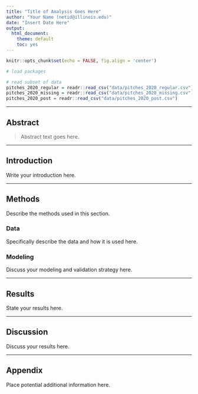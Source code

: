```yaml
---
title: "Title of Analysis Goes Here"
author: "Your Name (netid@illinois.edu)"
date: "Insert Date Here"
output:
  html_document: 
    theme: default
    toc: yes
---
```


```r
knitr::opts_chunk$set(echo = FALSE, fig.align = 'center')
```

```r
# load packages
```

```r
# read subset of data
pitches_2020_regular = readr::read_csv("data/pitches_2020_regular.csv")
pitches_2020_missing = readr::read_csv("data/pitches_2020_missing.csv")
pitches_2020_post = readr::read_csv("data/pitches_2020_post.csv")
```

***

## Abstract

> Abstract text goes here.

***

## Introduction

Write your introduction here.

***

## Methods

Describe the methods used in this section.

### Data

Specifically describe the data and how it is used here.

### Modeling

Discuss your modeling and validation strategy here.

***

## Results

State your results here.

***

## Discussion

Discuss your results here.

***

## Appendix

Place potential additional information here.
